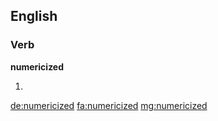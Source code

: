 ==English==

===Verb===
'''numericized'''

# {{past of|numericize}}

[[de:numericized]]
[[fa:numericized]]
[[mg:numericized]]